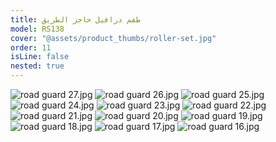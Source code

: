 ```yaml
---
title: طقم درافيل حاجز الطريق
model: RS138
cover: "@assets/product_thumbs/roller-set.jpg"
order: 11
isLine: false
nested: true
---
```



<ProductTabs />

![road guard 27.jpg](@assets/article_images/roller-set/road-guard-27.jpg)
![road guard 26.jpg](@assets/article_images/roller-set/road-guard-26.jpg)
![road guard 25.jpg](@assets/article_images/roller-set/road-guard-25.jpg)
![road guard 24.jpg](@assets/article_images/roller-set/road-guard-24.jpg)
![road guard 23.jpg](@assets/article_images/roller-set/road-guard-23.jpg)
![road guard 22.jpg](@assets/article_images/roller-set/road-guard-22.jpg)
![road guard 21.jpg](@assets/article_images/roller-set/road-guard-21.jpg)
![road guard 20.jpg](@assets/article_images/roller-set/road-guard-20.jpg)
![road guard 19.jpg](@assets/article_images/roller-set/road-guard-19.jpg)
![road guard 18.jpg](@assets/article_images/roller-set/road-guard-18.jpg)
![road guard 17.jpg](@assets/article_images/roller-set/road-guard-17.jpg)
![road guard 16.jpg](@assets/article_images/roller-set/road-guard-16.jpg)

